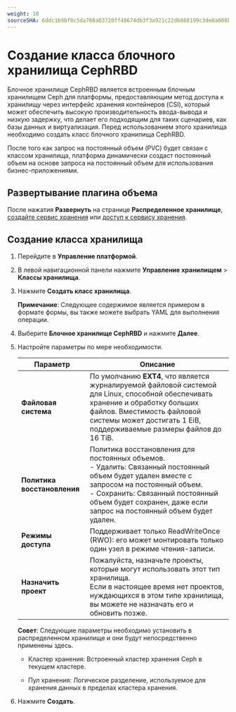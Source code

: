 ```yaml
---
weight: 10
sourceSHA: 6ddc1b9bf0c5da768a03720ff48674db3f3a921c22db868199c3de0a008b0d72
---
```


# Создание класса блочного хранилища CephRBD

Блочное хранилище CephRBD является встроенным блочным хранилищем Ceph для платформы, предоставляющим метод доступа к хранилищу через интерфейс хранения контейнеров (CSI), который может обеспечить высокую производительность ввода-вывода и низкую задержку, что делает его подходящим для таких сценариев, как базы данных и виртуализация. Перед использованием этого хранилища необходимо создать класс блочного хранилища CephRBD.

После того как запрос на постоянный объем (PVC) будет связан с классом хранилища, платформа динамически создаст постоянный объем на основе запроса на постоянный объем для использования бизнес-приложениями.

## Развертывание плагина объема

После нажатия **Развернуть** на странице **Распределенное хранилище**, [создайте сервис хранения](/storage/storagesystem_ceph/installation/create_service_stand.mdx) или [доступ к сервису хранения](/storage/storagesystem_ceph/functions/access_storage_service.mdx).

## Создание класса хранилища

1. Перейдите в **Управление платформой**.

2. В левой навигационной панели нажмите **Управление хранилищем** > **Классы хранилища**.

3. Нажмите **Создать класс хранилища**.

   **Примечание**: Следующее содержимое является примером в формате формы, вы также можете выбрать YAML для выполнения операции.

4. Выберите **Блочное хранилище CephRBD** и нажмите **Далее**.

5. Настройте параметры по мере необходимости.

   | Параметр           | Описание                                                                                                                                                                                                                                               |
   | ------------------ | --------------------------------------------------------------------------------------------------------------------------------------------------------------------------------------------------------------------------------------------------------- |
   | **Файловая система**| По умолчанию **EXT4**, что является журналируемой файловой системой для Linux, способной обеспечивать хранение и обработку больших файлов. Вместимость файловой системы может достигать 1 EiB, поддерживаемые размеры файлов до 16 TiB.                                  |
   | **Политика восстановления** | Политика восстановления для постоянных объемов.<br />- Удалить: Связанный постоянный объем будет удален вместе с запросом на постоянный объем.<br />- Сохранить: Связанный постоянный объем будет сохранен, даже если запрос на постоянный объем будет удален. |
   | **Режимы доступа** | Поддерживает только ReadWriteOnce (RWO): его может монтировать только один узел в режиме чтения-записи.                                                                                                                                                                 |
   | **Назначить проект** | Пожалуйста, назначьте проекты, которые могут использовать этот тип хранилища.<br />Если в настоящее время нет проектов, нуждающихся в этом типе хранилища, вы можете не назначать его и обновить позже.                                                                     |

   **Совет**: Следующие параметры необходимо установить в распределенном хранилище и они будут непосредственно применены здесь.

   - Кластер хранения: Встроенный кластер хранения Ceph в текущем кластере.

   - Пул хранения: Логическое разделение, используемое для хранения данных в пределах кластера хранения.

6. Нажмите **Создать**.
